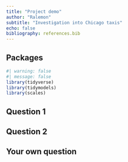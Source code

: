 ```yaml
---
title: "Project demo"
author: "Ralemon"
subtitle: "Investigation into Chicago taxis"
echo: false
bibliography: references.bib
---
```


## Packages 

```r
#| warning: false
#| message: false
library(tidyverse)
library(tidymodels)
library(scales)
```

## Question 1


## Question 2 


## Your own question 



